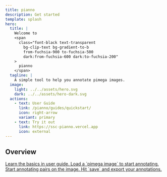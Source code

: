 ```yaml
---
title: pianno
description: Get started
template: splash
hero:
  title: |
    Welcome to
    <span
      class="font-black text-transparent
        bg-clip-text bg-gradient-to-b
        from-fuchsia-900 to-fuchsia-500
        dark:from-fuchsia-600 dark:to-fuchsia-200"
    >
      pianno
    </span>
  tagline: |
    A simple tool to help you annotate pimega images.
  image:
    light: ../../assets/hero.svg
    dark: ../../assets/hero-dark.svg
  actions:
    - text: User Guide
      link: /pianno/guides/quickstart/
      icon: right-arrow
      variant: primary
    - text: Try it out
      link: https://ssc-pianno.vercel.app
      icon: external
---
```



## Overview

<CardGrid stagger>
  <a href="/pianno/guides/quickstart" className="no-underline">
    <Card title="Read the docs" icon="open-book">
      Learn the basics in user guide.
    </Card>
  </a>
  <a href="/pianno/guides/load-image" className="no-underline">
    <Card title="Load image" icon="add-document">
      Load a `pimega image` to start annotating.
    </Card>
  </a>
  <a href="/pianno/guides/annotation/" className="no-underline">
    <Card title="First annotation" icon="pencil">
      Start annotating pairs on the image.
    </Card>
  </a>
  <a href="/pianno/guides/save" className="no-underline">
    <Card title="Save your annotations" icon="document">
      Hit `save` and export your annotations.
    </Card>
  </a>
</CardGrid>
